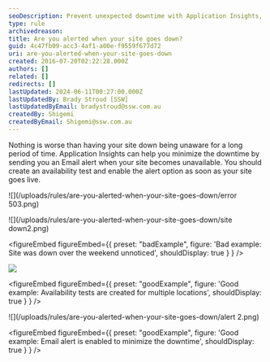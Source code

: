 ```yaml
---
seoDescription: Prevent unexpected downtime with Application Insights, which sends email alerts when your site becomes unavailable.
type: rule
archivedreason:
title: Are you alerted when your site goes down?
guid: 4c47fb09-acc3-4af1-a00e-f9559f677d72
uri: are-you-alerted-when-your-site-goes-down
created: 2016-07-20T02:22:28.000Z
authors: []
related: []
redirects: []
lastUpdated: 2024-06-11T00:27:00.000Z
lastUpdatedBy: Brady Stroud [SSW]
lastUpdatedByEmail: bradystroud@ssw.com.au
createdBy: Shigemi
createdByEmail: Shigemi@ssw.com.au
---
```


Nothing is worse than having your site down being unaware for a long period of time.
Application Insights can help you minimize the downtime by sending you an Email alert when your site becomes unavailable. You should create an availability test and enable the alert option as soon as your site goes live.

![](/uploads/rules/are-you-alerted-when-your-site-goes-down/error 503.png)

![](/uploads/rules/are-you-alerted-when-your-site-goes-down/site down2.png)

<figureEmbed figureEmbed={{
  preset: "badExample",
  figure: 'Bad example: Site was down over the weekend unnoticed',
  shouldDisplay: true
} } />


![](/uploads/rules/are-you-alerted-when-your-site-goes-down/test.png)

<figureEmbed figureEmbed={{
  preset: "goodExample",
  figure: 'Good example: Availability tests are created for multiple locations',
  shouldDisplay: true
} } />


![](/uploads/rules/are-you-alerted-when-your-site-goes-down/alert 2.png)

<figureEmbed figureEmbed={{
  preset: "goodExample",
  figure: 'Good example: Email alert is enabled to minimize the downtime',
  shouldDisplay: true
} } />
